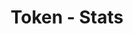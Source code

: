 ---
title: 'Token - Stats'
openapi: '/en/api-reference/openapi-en.json GET /v1/token/{chain}/{tokenAddress}/stats'
---